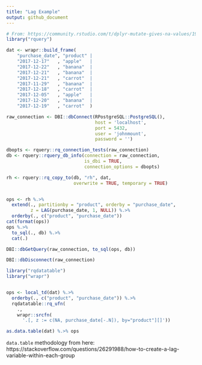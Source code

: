 ```yaml
---
title: "Lag Example"
output: github_document
---
```


```r
# From: https://community.rstudio.com/t/dplyr-mutate-gives-na-values/19170/2
library("rquery")

dat <- wrapr::build_frame(
    "purchase_date", "product" |
    "2017-12-17"   , "apple"   |
    "2017-12-22"   , "banana"  |
    "2017-12-21"   , "banana"  |
    "2017-12-21"   , "carrot"  |
    "2017-11-29"   , "banana"  |
    "2017-12-18"   , "carrot"  |
    "2017-12-05"   , "apple"   |
    "2017-12-20"   , "banana"  |
    "2017-12-19"   , "carrot"  )

raw_connection <- DBI::dbConnect(RPostgreSQL::PostgreSQL(),
                                 host = 'localhost',
                                 port = 5432,
                                 user = 'johnmount',
                                 password = '')

dbopts <- rquery::rq_connection_tests(raw_connection)
db <- rquery::rquery_db_info(connection = raw_connection,
                             is_dbi = TRUE,
                             connection_options = dbopts)

rh <- rquery::rq_copy_to(db, "rh", dat,
                         overwrite = TRUE, temporary = TRUE)


ops <- rh %.>%
  extend(., partitionby = "product", orderby = "purchase_date",
         z = LAG(purchase_date, 1, NULL)) %.>%
  orderby(., c("product", "purchase_date"))
cat(format(ops))
ops %.>%
  to_sql(., db) %.>%
  cat(.)

DBI::dbGetQuery(raw_connection, to_sql(ops, db))

DBI::dbDisconnect(raw_connection)
```


```r
library("rqdatatable")
library("wrapr")


ops <- local_td(dat) %.>%
  orderby(., c("product", "purchase_date")) %.>%
  rqdatatable::rq_ufn(
    .,
    wrapr::srcfn(
      '.[, z := c(NA, purchase_date[-.N]), by="product"][]'))

as.data.table(dat) %.>% ops
```


`data.table` methodology from here: https://stackoverflow.com/questions/26291988/how-to-create-a-lag-variable-within-each-group

